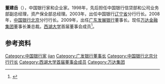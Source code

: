 {{notability unreferenced|time=2020-12-01}}
'''董建岳'''（{{bd|？||}}），中国银行家和企业家。1998年，先后担任中国银行信贷部和公司业务部副总经理，资产保全部总经理。2003年，出任中国银行[[辽宁省|辽宁省]]分行行长。2008年，[[中国银行|中国银行]][[北京|北京]]分行行长。2009年，出任[[广东发展银行|广东发展银行]]董事长。现任[[万达金融集团|万达金融集团]]董事长兼总裁。[[西湖大学|西湖大学]]首届董事会成员<ref>{{Cite web|title=董事会成员-西湖大学|url=https://www.westlake.edu.cn/zjxh/zltx/dsh/dshcy.htm|accessdate=2020-04-29|work=www.westlake.edu.cn}}{{Dead link}}</ref>。

== 参考资料 ==
{{reflist}}

{{DEFAULTSORT:dong jianyue}}
[[Category:中国银行家|Category:中国银行家]]
[[Category:董姓|jian]]
[[Category:广发银行董事长|Category:广发银行董事长]]
[[Category:中国银行北京分行行长|Category:中国银行北京分行行长]]
[[Category:西湖大学首届董事会成员|Category:西湖大学首届董事会成员]]
[[Category:万达集团|Category:万达集团]]
{{china-bio-stub}}